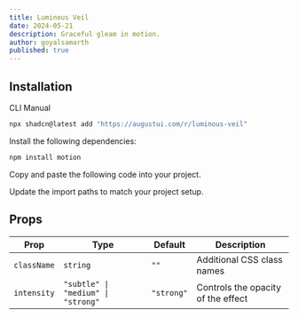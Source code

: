 ```yaml
---
title: Luminous Veil
date: 2024-05-21
description: Graceful gleam in motion.
author: goyalsamarth
published: true
---
```


<ComponentPreview name="luminous-veil-demo" />

## Installation

<Tabs defaultValue="cli">

<TabsList>
  <TabsTrigger value="cli">CLI</TabsTrigger>
  <TabsTrigger value="manual">Manual</TabsTrigger>
</TabsList>
<TabsContent value="cli">

```bash
npx shadcn@latest add "https://augustui.com/r/luminous-veil"
```

</TabsContent>

<TabsContent value="manual">

<Steps>

<Step>Install the following dependencies:</Step>

```bash
npm install motion
```

<Step>Copy and paste the following code into your project.</Step>

<ComponentSource name="luminous-veil" />

<Step>Update the import paths to match your project setup.</Step>

</Steps>

</TabsContent>

</Tabs>

## Props

| Prop        | Type                               | Default    | Description                        |
| ----------- | ---------------------------------- | ---------- | ---------------------------------- |
| `className` | `string`                           | `""`       | Additional CSS class names         |
| `intensity` | `"subtle" \| "medium" \| "strong"` | `"strong"` | Controls the opacity of the effect |
